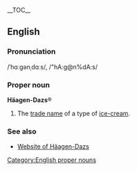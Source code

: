 {{wikipedia}}
__TOC__
==English==
<!--This is misleading - everything has an etymology.  The term must have been coined somehow - Paul G
===Etymology===
None. Contrary to appearances this is not derived from another language.
-->

===Pronunciation===
/ˈhɑːɡənˌdɑːs/, /"hA:g@n%dA:s/

===Proper noun===
'''Häagen-Dazs'''&reg;

#The [[trade name]] of a type of [[ice-cream]].

===See also===
*[http://www.haagen-dazs.com/ Website of Häagen-Dazs]

[[Category:English proper nouns]]
